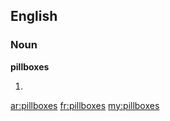==English==

===Noun===
'''pillboxes'''

# {{plural of|[[pillbox]]}}

[[ar:pillboxes]]
[[fr:pillboxes]]
[[my:pillboxes]]